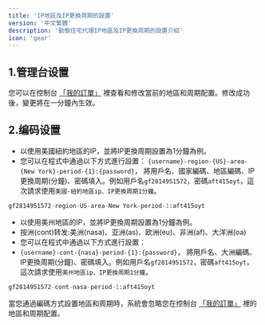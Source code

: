 ```yaml
---
title: 'IP地區及IP更換周期的設置'
version: '中文繁體'
description: '動態住宅代理IP地區及IP更換周期的設置介紹'
icon: 'gear'
---
```


## 1.管理台设置
您可以在控制台 [「我的訂單」](https://www.go2proxy.com/console/orders) 裡查看和修改當前的地區和周期配置。修改成功後，變更將在一分鐘內生效。

## 2.编码设置
- 以使用美國紐約地區的IP，並將IP更換周期設置為1分鐘為例。
- 您可以在程式中通過以下方式進行設置：
`{username}-region-{US}-area-{New York}-period-{1}:{password}`， 將用戶名、國家編碼、地區編碼、IP更換周期(分鐘)、密碼填入。例如用戶名`gf2814951572`，密碼`aft415oyt`，這次請求使用`美國-紐約地區ip、IP更換周期1分鐘`。

```python 程式碼範例
gf2814951572-region-US-area-New York-period-1:aft415oyt
```

- 以使用美州地區的IP，並將IP更換周期設置為1分鐘為例。
- 按洲(cont)转发:美洲(nasa)、亚洲(as)、欧洲(eu)、非洲(af)、大洋洲(oa)
- 您可以在程式中通過以下方式進行設置：
- `{username}-cont-{nasa}-period-{1}:{password}`， 將用戶名、大洲編碼、IP更換周期(分鐘)、密碼填入。例如用戶名`gf2814951572`，密碼`aft415oyt`，這次請求使用`美州地區ip、IP更換周期1分鐘`。

```python 程式碼範例
gf2814951572-cont-nasa-period-1:aft415oyt
```

<Note>當您通過編碼方式設置地區和周期時，系統會忽略您在控制台 [「我的訂單」](https://www.go2proxy.com/console/orders) 裡的地區和周期配置。</Note>

